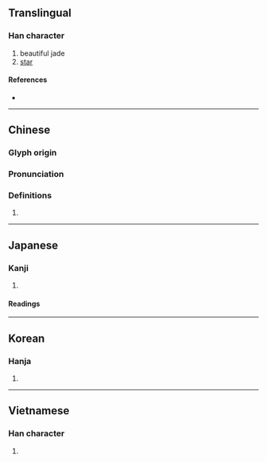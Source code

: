 {{character info/new}}
==Translingual==

===Han character===
{{Han char|rn=96|rad=玉|as=11|sn=15|four=18181|canj=MGYSO|ids=⿰𤣩旋}}

# beautiful jade
# [[star]]

====References====
* {{Han ref|kx=0741.050|dkj=21203|dj=1150.230|hdz=21135.160|uh=7487|ud=29831|bh=E6A2|bd=59042}}

----

==Chinese==
{{zh-forms}}

===Glyph origin===
{{Han etym}}

===Pronunciation===
{{zh-pron
|m=xuán
|c=syun4
|h=pfs=
|md=
|mn=
|w=
|mc=y
|oc=y
|cat=
}}

===Definitions===
{{zh-hanzi}}

# {{rfdef|lang=zh}}

----

==Japanese==

===Kanji===
{{ja-kanji|grade=|rs=玉11}}

# {{defn|lang=ja|sort=玉11}}

====Readings====
{{ja-readings
|goon=ぜん
|kanon=せん
|kun=
|nanori=}}

----

==Korean==

===Hanja===
{{ko-hanja|hangeul=선|eumhun=|rv=seon|mr=sŏn|y=sen}}

# {{defn|lang=ko|sort=玉11}}

----

==Vietnamese==

===Han character===
{{vi-hantu|[[tuyền]], [[toàn]], [[triền]]|rs=玉11}}

# {{defn|lang=vi|sort=玉11}}